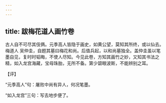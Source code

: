 ```yaml
---
---
---
```

title: 跋梅花道人画竹卷
---







古人自不可尽其伎俩。元季高人皆隐于画史，如黄公望，莫知其所终，或以仙去。梅道人 吴仲圭，自题其墓曰梅花和尚。后值兵起，以和尚墓独全。盖仲圭虽以笔墨自见，复时时韬晦，不使人尽知。今见此卷，方知其画竹之妙，又知其书法之精，如入龙宫海藏，宝母珠胎，无所不备。第少碧眼波斯，不能辨别之耳。

【评】

“元季高人”句：屠败中尚有异人，何况笔墨。

“如入龙宫”三句：写去地步便了。